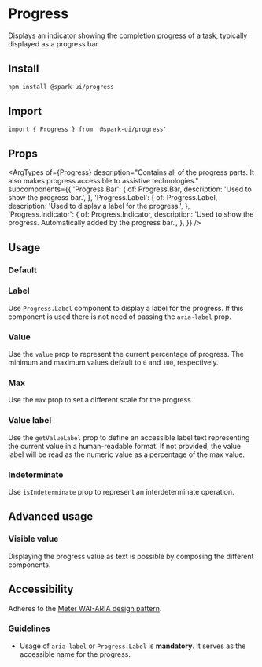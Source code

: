 


<Meta of={stories} />

# Progress

Displays an indicator showing the completion progress of a task, typically displayed as a progress bar.

## Install

```sh
npm install @spark-ui/progress
```

## Import

```tsx
import { Progress } from '@spark-ui/progress'
```

## Props

<ArgTypes
  of={Progress}
  description="Contains all of the progress parts. It also makes progress accessible to assistive technologies."
  subcomponents={{
    'Progress.Bar': {
      of: Progress.Bar,
      description: 'Used to show the progress bar.',
    },
    'Progress.Label': {
      of: Progress.Label,
      description: 'Used to display a label for the progress.',
    },
    'Progress.Indicator': {
      of: Progress.Indicator,
      description: 'Used to show the progress. Automatically added by the progress bar.',
    },
  }}
/>

## Usage

### Default

<Canvas of={stories.Default} />

### Label

Use `Progress.Label` component to display a label for the progress. If this component is used there is not need of passing the `aria-label` prop.

<Canvas of={stories.Label} />

### Value

Use the `value` prop to represent the current percentage of progress. The minimum and maximum values default to `0` and `100`, respectively.

<Canvas of={stories.Value} />

### Max

Use the `max` prop to set a different scale for the progress.

<Canvas of={stories.Max} />

### Value label

Use the `getValueLabel` prop to define an accessible label text representing the current value in a human-readable format. If not provided, the value label will be read as the numeric value as a percentage of the max value.

<Canvas of={stories.ValueLabel} />

### Indeterminate

Use `isIndeterminate` prop to represent an interdeterminate operation.

<Canvas of={stories.Indeterminate} />

## Advanced usage

### Visible value

Displaying the progress value as text is possible by composing the different components.

<Canvas of={stories.VisibleValue} />

## Accessibility

Adheres to the [Meter WAI-ARIA design pattern](https://www.w3.org/WAI/ARIA/apg/patterns/meter/).

### Guidelines

- Usage of `aria-label` or `Progress.Label` is **mandatory**. It serves as the accessible name for the progress.
